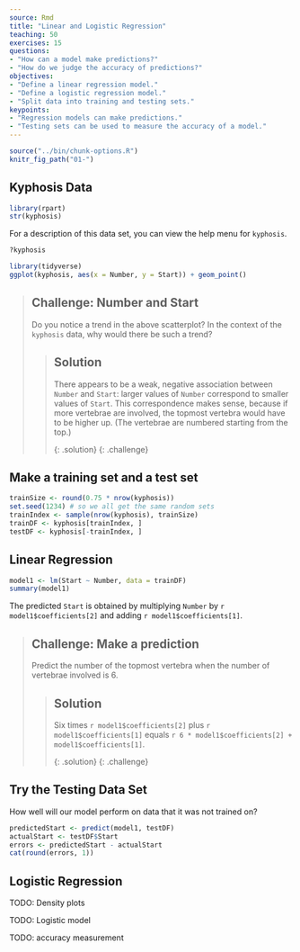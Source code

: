 ```yaml
---
source: Rmd
title: "Linear and Logistic Regression"
teaching: 50
exercises: 15
questions:
- "How can a model make predictions?"
- "How do we judge the accuracy of predictions?"
objectives:
- "Define a linear regression model."
- "Define a logistic regression model."
- "Split data into training and testing sets."
keypoints:
- "Regression models can make predictions."
- "Testing sets can be used to measure the accuracy of a model."
---
```


```r
source("../bin/chunk-options.R")
knitr_fig_path("01-")
```

## Kyphosis Data

```r
library(rpart)
str(kyphosis)
```

For a description of this data set, you can view the help menu for `kyphosis`.

```r
?kyphosis
```

```r
library(tidyverse)
ggplot(kyphosis, aes(x = Number, y = Start)) + geom_point()
```

> ## Challenge: Number and Start
>
> Do you notice a trend in the above scatterplot? In the context of
> the `kyphosis` data, why would there be such a trend?
>
> > ## Solution
> > 
> > There appears to be a weak, negative association between
> > `Number` and `Start`: larger values of `Number` correspond
> > to smaller values of `Start`. This correspondence makes sense,
> > because if more vertebrae are involved, the topmost vertebra would
> > have to be higher up. (The vertebrae are numbered starting from
> > the top.)
> > 
> {: .solution}
{: .challenge}


## Make a training set and a test set

```r
trainSize <- round(0.75 * nrow(kyphosis))
set.seed(1234) # so we all get the same random sets
trainIndex <- sample(nrow(kyphosis), trainSize)
trainDF <- kyphosis[trainIndex, ]
testDF <- kyphosis[-trainIndex, ]
```


## Linear Regression

```r
model1 <- lm(Start ~ Number, data = trainDF)
summary(model1)
```

The predicted `Start` is obtained by multiplying `Number` by `r model1$coefficients[2]` and adding `r model1$coefficients[1]`.

> ## Challenge: Make a prediction
>
> Predict the number of the topmost vertebra when the number of
> vertebrae involved is 6.
>
> > ## Solution
> > 
> > Six times `r model1$coefficients[2]` plus `r model1$coefficients[1]` 
> > equals `r 6 * model1$coefficients[2] + model1$coefficients[1]`.
> > 
> {: .solution}
{: .challenge}

## Try the Testing Data Set

How well will our model perform on data that it was not trained on?

```r
predictedStart <- predict(model1, testDF)
actualStart <- testDF$Start
errors <- predictedStart - actualStart
cat(round(errors, 1))
```

## Logistic Regression

TODO: Density plots

TODO: Logistic model

TODO: accuracy measurement



